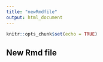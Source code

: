 ```yaml
---
title: "newRmdfile"
output: html_document
---
```


```r
knitr::opts_chunk$set(echo = TRUE)
```

## New Rmd file



